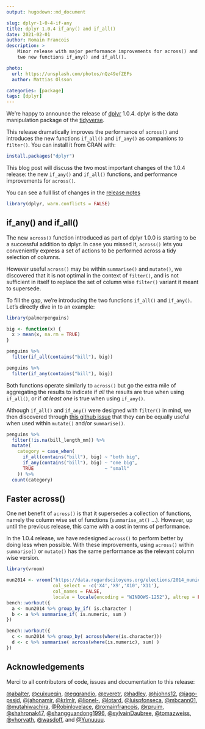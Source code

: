 ```yaml
---
output: hugodown::md_document

slug: dplyr-1-0-4-if-any
title: dplyr 1.0.4 if_any() and if_all()
date: 2021-02-01
author: Romain Francois
description: >
    Minor release with major performance improvements for across() and 
    two new functions if_any() and if_all().

photo:
  url: https://unsplash.com/photos/nQz49efZEFs
  author: Mattias Olsson

categories: [package] 
tags: [dplyr]
---
```


We're happy to announce the release of [dplyr](https://dplyr.tidyverse.org) 1.0.4. dplyr is the data
manipulation package of the [tidyverse](https://www.tidyverse.org). 

This release dramatically improves the performance of `across()` and introduces 
the new functions `if_all()` and `if_any()` as companions to `filter()`. 
You can install it from CRAN with:

```r
install.packages("dplyr")
```

This blog post will discuss the two most important changes of the 1.0.4 release: 
the new `if_any()` and `if_all()` functions, and performance improvements for `across()`.

You can see a full list of changes in the [release notes]({ github_release })

```r
library(dplyr, warn.conflicts = FALSE)
```

## if_any() and if_all()

The new `across()` function introduced as part of dplyr 1.0.0 is starting to be 
a successful addition to dplyr. In case you missed it, `across()` lets you 
conveniently express a set of actions to be performed across a tidy selection 
of columns. 

However useful `across()` may be within `summarise()` and `mutate()`, we discovered
that it is not optimal in the context of `filter()`, and is not sufficient in itself 
to replace the set of column wise `filter()` variant it meant to supersede. 

To fill the gap, we're introducing the two functions `if_all()` and `if_any()`. Let's 
directly dive in to an example: 

```r
library(palmerpenguins)

big <- function(x) {
  x > mean(x, na.rm = TRUE)
}

penguins %>% 
  filter(if_all(contains("bill"), big))

penguins %>% 
  filter(if_any(contains("bill"), big))
```

Both functions operate similarly to `across()` but go the extra mile of aggregating the 
results to indicate if *all* the results are true when using `if_all()`, or if *at least 
one* is true when using `if_any()`. 

Although `if_all()` and `if_any()` were designed with `filter()` in mind, we then discovered
through [this github issue](https://github.com/tidyverse/dplyr/issues/5709) that they can be equally 
useful when used within `mutate()` and/or `summarise()`. 

```r
penguins %>% 
  filter(!is.na(bill_length_mm)) %>% 
  mutate(
    category = case_when(
      if_all(contains("bill"), big) ~ "both big", 
      if_any(contains("bill"), big) ~ "one big", 
      TRUE                          ~ "small"
    )) %>% 
  count(category)
```

## Faster across()

One net benefit of `across()` is that it supersedes a collection of functions, 
namely the column wise set of functions (`summarise_at()` ...). However, up until the 
previous release, this came with a cost in terms of performance. 

In the 1.0.4 release, we have redesigned `across()` to perform better by doing less
when possible. With these improvements, using `across()` within `summarise()` or `mutate()`
has the same performance as the relevant column wise version. 

```r
library(vroom)

mun2014 <- vroom("https://data.regardscitoyens.org/elections/2014_municipales/MN14_Bvot_T1_01-49.txt", 
                 col_select = -c('X4','X9','X10','X11'),
                 col_names = FALSE, 
                 locale = locale(encoding = "WINDOWS-1252"), altrep = FALSE) 
bench::workout({
  a <- mun2014 %>% group_by_if( is.character )
  b <- a %>% summarise_if( is.numeric, sum ) 
})

bench::workout({
  c <- mun2014 %>% group_by( across(where(is.character)))
  d <- c %>% summarise( across(where(is.numeric), sum) ) 
})
```


## Acknowledgements

Merci to all contributors of code, issues and documentation to this release:

[&#x0040;abalter](https://github.com/abalter), [&#x0040;cuixueqin](https://github.com/cuixueqin), [&#x0040;eggrandio](https://github.com/eggrandio), [&#x0040;everetr](https://github.com/everetr), [&#x0040;hadley](https://github.com/hadley), [&#x0040;hjohns12](https://github.com/hjohns12), [&#x0040;iago-pssjd](https://github.com/iago-pssjd), [&#x0040;jahonamir](https://github.com/jahonamir), [&#x0040;krlmlr](https://github.com/krlmlr), [&#x0040;lionel-](https://github.com/lionel-), [&#x0040;lotard](https://github.com/lotard), [&#x0040;luispfonseca](https://github.com/luispfonseca), [&#x0040;mbcann01](https://github.com/mbcann01), [&#x0040;mutahiwachira](https://github.com/mutahiwachira), [&#x0040;Robinlovelace](https://github.com/Robinlovelace), [&#x0040;romainfrancois](https://github.com/romainfrancois), [&#x0040;rpruim](https://github.com/rpruim), [&#x0040;shahronak47](https://github.com/shahronak47), [&#x0040;shangguandong1996](https://github.com/shangguandong1996), [&#x0040;sylvainDaubree](https://github.com/sylvainDaubree), [&#x0040;tomazweiss](https://github.com/tomazweiss), [&#x0040;vhorvath](https://github.com/vhorvath), [&#x0040;wasdoff](https://github.com/wasdoff), and [&#x0040;Yunuuuu](https://github.com/Yunuuuu).
